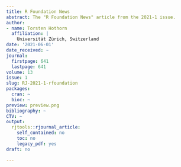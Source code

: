 ```yaml
---
title: R Foundation News
abstract: The "R Foundation News" article from the 2021-1 issue.
author:
- name: Torsten Hothorn
  affiliation: |
    Universität Zürich, Switzerland
date: '2021-06-01'
date_received: ~
journal:
  firstpage: 641
  lastpage: 641
volume: 13
issue: 1
slug: RJ-2021-1-rfoundation
packages:
  cran: ~
  bioc: ~
preview: preview.png
bibliography: ~
CTV: ~
output:
  rjtools::rjournal_article:
    self_contained: no
    toc: no
    legacy_pdf: yes
draft: no

---
```

